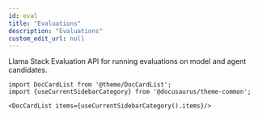 ```yaml
---
id: eval
title: "Evaluations"
description: "Evaluations"
custom_edit_url: null
---
```




Llama Stack Evaluation API for running evaluations on model and agent candidates.



```mdx-code-block
import DocCardList from '@theme/DocCardList';
import {useCurrentSidebarCategory} from '@docusaurus/theme-common';

<DocCardList items={useCurrentSidebarCategory().items}/>
```
      